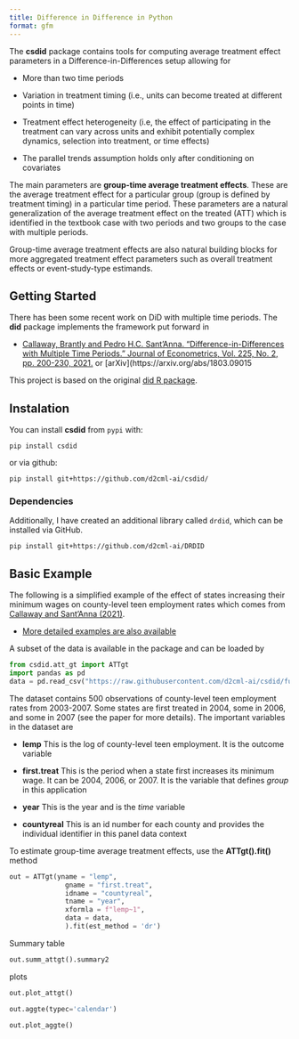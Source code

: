 ```yaml
---
title: Difference in Difference in Python
format: gfm
---
```


The **csdid** package contains tools for computing average treatment
effect parameters in a Difference-in-Differences setup allowing for

  - More than two time periods

  - Variation in treatment timing (i.e., units can become treated at
    different points in time)

  - Treatment effect heterogeneity (i.e, the effect of participating in
    the treatment can vary across units and exhibit potentially complex
    dynamics, selection into treatment, or time effects)

  - The parallel trends assumption holds only after conditioning on
    covariates

The main parameters are **group-time average treatment effects**. These
are the average treatment effect for a particular group (group is
defined by treatment timing) in a particular time period. These
parameters are a natural generalization of the average treatment effect
on the treated (ATT) which is identified in the textbook case with two
periods and two groups to the case with multiple periods.

Group-time average treatment effects are also natural building blocks
for more aggregated treatment effect parameters such as overall
treatment effects or event-study-type estimands.

## Getting Started

There has been some recent work on DiD with multiple time periods. The
**did** package implements the framework put forward in

- [Callaway, Brantly and Pedro H.C. Sant’Anna.
  "Difference-in-Differences with Multiple Time Periods." Journal of
  Econometrics, Vol. 225, No. 2,
  pp. 200-230, 2021.](https://doi.org/10.1016/j.jeconom.2020.12.001)
  or [arXiv](https://arxiv.org/abs/1803.09015

This project is based on the original [did R package](https://github.com/bcallaway11/did).

## Instalation

You can install **csdid** from `pypi` with:

```
pip install csdid
```

or via github:

```
pip install git+https://github.com/d2cml-ai/csdid/
```

### Dependencies

Additionally, I have created an additional library called `drdid`, which can be installed via GitHub.

```
pip install git+https://github.com/d2cml-ai/DRDID
```

## Basic Example


The following is a simplified example of the effect of states increasing
their minimum wages on county-level teen employment rates which comes
from [Callaway and Sant’Anna
(2021)](https://authors.elsevier.com/a/1cFzc15Dji4pnC).

  - [More detailed examples are also
    available](https://bcallaway11.github.io/did/articles/did-basics.html)

A subset of the data is available in the package and can be loaded by

```python
from csdid.att_gt import ATTgt
import pandas as pd
data = pd.read_csv("https://raw.githubusercontent.com/d2cml-ai/csdid/function-aggte/data/mpdta.csv")
```

The dataset contains 500 observations of county-level teen employment
rates from 2003-2007. Some states are first treated in 2004, some in
2006, and some in 2007 (see the paper for more details). The important
variables in the dataset are

  - **lemp** This is the log of county-level teen employment. It is the
    outcome variable

  - **first.treat** This is the period when a state first increases its
    minimum wage. It can be 2004, 2006, or 2007. It is the variable that
    defines *group* in this application

  - **year** This is the year and is the *time* variable

  - **countyreal** This is an id number for each county and provides the
    individual identifier in this panel data context

To estimate group-time average treatment effects, use the **ATTgt().fit()**
method

```python
out = ATTgt(yname = "lemp",
              gname = "first.treat",
              idname = "countyreal",
              tname = "year",
              xformla = f"lemp~1",
              data = data,
              ).fit(est_method = 'dr')
```


Summary table

```python
out.summ_attgt().summary2
```

plots

```python
out.plot_attgt()
```


```python
out.aggte(typec='calendar')
```


```python
out.plot_aggte()
```